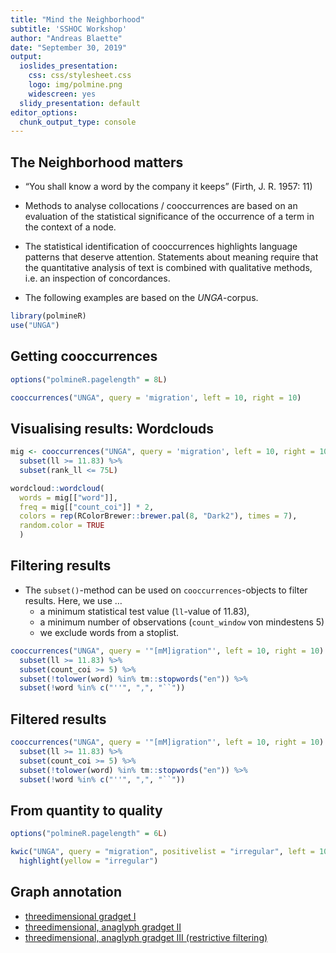```yaml
---
title: "Mind the Neighborhood"
subtitle: 'SSHOC Workshop'
author: "Andreas Blaette"
date: "September 30, 2019"
output:
  ioslides_presentation:
    css: css/stylesheet.css
    logo: img/polmine.png
    widescreen: yes
  slidy_presentation: default
editor_options:
  chunk_output_type: console
---
```


## The Neighborhood matters

- "You shall know a word by the company it keeps" (Firth, J. R. 1957: 11)

- Methods to analyse collocations / cooccurrences are based on an evaluation of the statistical significance of the occurrence of a term in the context of a node.

- The statistical identification of cooccurrences highlights language patterns that deserve attention. Statements about meaning require that the quantitative analysis of text is combined with qualitative methods, i.e. an inspection of concordances. 

- The following examples are based on the *UNGA*-corpus.

```r
library(polmineR)
use("UNGA")
```


## Getting cooccurrences {.smaller}

```r
options("polmineR.pagelength" = 8L)
```

```r
cooccurrences("UNGA", query = 'migration', left = 10, right = 10)
```


## Visualising results: Wordclouds

```r
mig <- cooccurrences("UNGA", query = 'migration', left = 10, right = 10) %>%
  subset(ll >= 11.83) %>%
  subset(rank_ll <= 75L)

wordcloud::wordcloud(
  words = mig[["word"]],
  freq = mig[["count_coi"]] * 2,
  colors = rep(RColorBrewer::brewer.pal(8, "Dark2"), times = 7),
  random.color = TRUE
  )
```


## Filtering results

- The `subset()`-method can be used on `cooccurrences`-objects to filter results. Here, we use ...
  - a minimum statistical test value (`ll`-value of 11.83),
  - a minimum number of observations (`count_window` von mindestens 5) 
  - we exclude words from a stoplist. 

```r
cooccurrences("UNGA", query = '"[mM]igration"', left = 10, right = 10) %>% 
  subset(ll >= 11.83) %>%
  subset(count_coi >= 5) %>% 
  subset(!tolower(word) %in% tm::stopwords("en")) %>%
  subset(!word %in% c("''", ",", "``"))
```




## Filtered results {.smaller}

```r
cooccurrences("UNGA", query = '"[mM]igration"', left = 10, right = 10) %>% 
  subset(ll >= 11.83) %>%
  subset(count_coi >= 5) %>% 
  subset(!tolower(word) %in% tm::stopwords("en")) %>%
  subset(!word %in% c("''", ",", "``"))
```


## From quantity to quality {.smaller}

```r
options("polmineR.pagelength" = 6L)
```


```r
kwic("UNGA", query = "migration", positivelist = "irregular", left = 10L, right = 10L) %>%
  highlight(yellow = "irregular")
```

## Graph annotation 

* [threedimensional gradget I](https://polmine.github.io/gcdh_slides/widget_1.html)
* [threedimensional, anaglyph gradget II](https://polmine.github.io/gcdh_slides/widget_2.html)
* [threedimensional, anaglyph gradget III (restrictive filtering)](https://polmine.github.io/gcdh_slides/widget_3.html)

